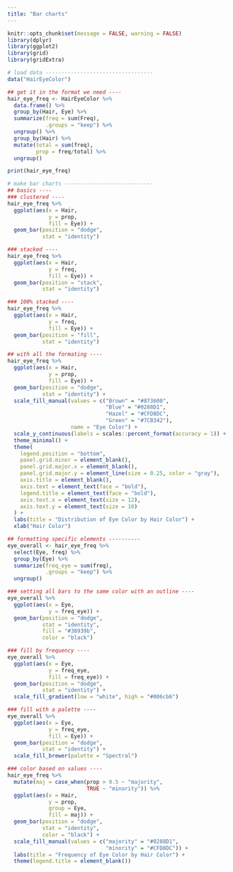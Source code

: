 ```yaml
---
title: "Bar charts"
---
```


```r
knitr::opts_chunk$set(message = FALSE, warning = FALSE)
library(dplyr)
library(ggplot2)
library(grid)
library(gridExtra)

# load data ----------------------------------
data("HairEyeColor")

## get it in the format we need ----
hair_eye_freq <- HairEyeColor %>%
  data.frame() %>%
  group_by(Hair, Eye) %>%
  summarize(freq = sum(Freq),
            .groups = "keep") %>%
  ungroup() %>%
  group_by(Hair) %>%
  mutate(total = sum(freq),
         prop = freq/total) %>%
  ungroup() 

print(hair_eye_freq)

```

```r
# make bar charts ----------------------------
## basics ----
### clustered ----
hair_eye_freq %>% 
  ggplot(aes(x = Hair, 
             y = prop,
             fill = Eye)) +
  geom_bar(position = "dodge",
           stat = "identity")

### stacked ----
hair_eye_freq %>% 
  ggplot(aes(x = Hair, 
             y = freq,
             fill = Eye)) +
  geom_bar(position = "stack",
           stat = "identity") 

### 100% stacked ----
hair_eye_freq %>% 
  ggplot(aes(x = Hair, 
             y = freq,
             fill = Eye)) +
  geom_bar(position = "fill",
           stat = "identity")
```

```r

## with all the formating ----
hair_eye_freq %>% 
  ggplot(aes(x = Hair, 
             y = prop,
             fill = Eye)) +
  geom_bar(position = "dodge",
           stat = "identity") + 
  scale_fill_manual(values = c("Brown" = "#873600",
                               "Blue" = "#0288D1",
                               "Hazel" = "#CFD8DC",
                               "Green" = "#7CB342"),
                    name = "Eye Color") + 
  scale_y_continuous(labels = scales::percent_format(accuracy = 1)) +
  theme_minimal() + 
  theme(
    legend.position = "bottom",
    panel.grid.minor = element_blank(),
    panel.grid.major.x = element_blank(),
    panel.grid.major.y = element_line(size = 0.25, color = "gray"),
    axis.title = element_blank(),
    axis.text = element_text(face = "bold"),
    legend.title = element_text(face = "bold"),
    axis.text.x = element_text(size = 12),
    axis.text.y = element_text(size = 10)
  ) + 
  labs(title = "Distribution of Eye Color by Hair Color") +
  xlab("Hair Color") 

## formatting specific elements ----------
eye_overall <- hair_eye_freq %>%
  select(Eye, freq) %>%
  group_by(Eye) %>%
  summarize(freq_eye = sum(freq),
            .groups = "keep") %>%
  ungroup()

### setting all bars to the same color with an outline ----
eye_overall %>%
  ggplot(aes(x = Eye, 
             y = freq_eye)) +
  geom_bar(position = "dodge",
           stat = "identity",
           fill = "#38939b",
           color = "black")  

### fill by frequency ----
eye_overall %>%
  ggplot(aes(x = Eye, 
             y = freq_eye,
             fill = freq_eye)) +
  geom_bar(position = "dodge",
           stat = "identity") + 
  scale_fill_gradient(low = "white", high = "#006cb6")

### fill with a palette ----
eye_overall %>%
  ggplot(aes(x = Eye, 
             y = freq_eye,
             fill = Eye)) +
  geom_bar(position = "dodge",
           stat = "identity") + 
  scale_fill_brewer(palette = "Spectral")

### color based on values ---- 
hair_eye_freq %>%
  mutate(maj = case_when(prop > 0.5 ~ "majority",
                         TRUE ~ "minority")) %>%
  ggplot(aes(x = Hair, 
             y = prop,
             group = Eye,
             fill = maj)) +
  geom_bar(position = "dodge",
           stat = "identity",
           color = "black") +
  scale_fill_manual(values = c("majority" = "#0288D1",
                               "minority" = "#CFD8DC")) + 
  labs(title = "Frequency of Eye Color by Hair Color") + 
  theme(legend.title = element_blank())
```
